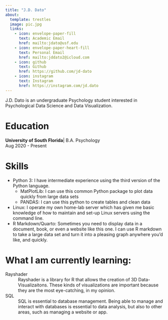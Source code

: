 ```yaml
---
title: "J.D. Dato"
about:
  template: trestles
  image: pic.jpg
  links:
    - icon: envelope-paper-fill
      text: Academic Email
      href: mailto:jdato@usf.edu
    - icon: envelope-paper-heart-fill
      text: Personal Email
      href: mailto:jddato2@icloud.com
    - icon: github
      text: Github
      href: https://github.com/jd-dato
    - icon: instagram
      text: Instagram
      href: https://instagram.com/jd.dato
---
```


J.D. Dato is an undergraduate Psychology student interested in Psychological Data Science and Data Visualization.

# Education

**University of South Florida**| B.A. Psychology    
Aug 2020 - Present

# Skills

* Python 3: I have intermediate experience using the third version of the Python language.
  + MatPlotLib: I can use this common Python package to plot data quickly from large data sets
  + PANDAS: I can use this python to create tables and clean data
* Linux: I operate my own home-lab server which has given me basic knowledge of how to maintain and set-up Linux servers using the command line.
* R Markdown/Quarto: Sometimes you need to display data in a document, book, or even a website like this one. I can use R markdown to take a large data set and turn it into a pleasing graph anywhere you'd like, and quickly.


# What I am currently learning:

Rayshader
: Rayshader is a library for R that allows the creation of 3D Data-Visualizaitons. These kinds of visualizations are important because they are the most eye-catching, in my opinion.

SQL
: SQL is essential to database management. Being able to manage and interact with databases is essential to data analysis, but also to other areas, such as managing a website or app. 


